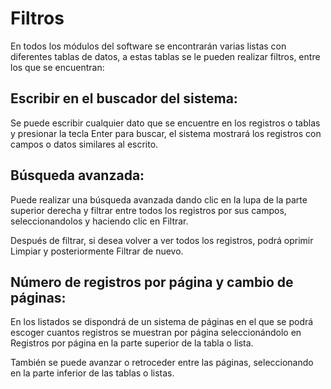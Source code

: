 # Filtros

En todos los módulos del software se encontrarán varias listas con diferentes tablas de datos, a estas tablas se le pueden realizar filtros, entre los que se encuentran:

## Escribir en el buscador del sistema:
Se puede escribir cualquier dato que se encuentre en los registros o tablas y presionar la tecla Enter para buscar, el sistema mostrará los registros con campos o datos similares al escrito.

## Búsqueda avanzada:
 Puede realizar una búsqueda avanzada dando clic en la lupa de la parte superior derecha y filtrar entre todos los registros por sus campos, seleccionandolos y haciendo clic en Filtrar.

Después de filtrar, si desea volver a ver todos los registros, podrá oprimir Limpiar y posteriormente Filtrar de nuevo.

## Número de registros por página y cambio de páginas:
 En los listados se dispondrá de un sistema de páginas en el que se podrá escoger cuantos registros se muestran por página seleccionándolo en Registros por página en la parte superior de la tabla o lista.

También se puede avanzar o retroceder entre las páginas, seleccionando en la parte inferior de las tablas o listas.